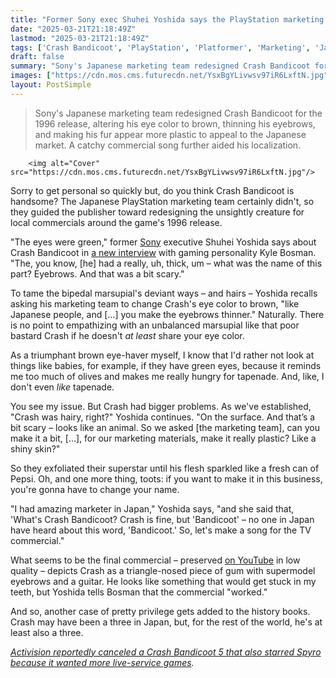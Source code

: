 ```yaml
---
title: "Former Sony exec Shuhei Yoshida says the PlayStation marketing team had to completely redesign Crash Bandicoot in PS1 commercials because he was too ugly for the Japanese market"
date: "2025-03-21T21:18:49Z"
lastmod: "2025-03-21T21:18:49Z"
tags: ['Crash Bandicoot', 'PlayStation', 'Platformer', 'Marketing', 'Japan', 'Sony']
draft: false
summary: "Sony's Japanese marketing team redesigned Crash Bandicoot for the 1996 release, altering his eye color to brown, thinning his eyebrows, and making his fur appear more plastic to appeal to the Japanese market.  A catchy commercial song further aided his localization."
images: ["https://cdn.mos.cms.futurecdn.net/YsxBgYLivwsv97iR6LxftN.jpg"]
layout: PostSimple
---
```

> Sony's Japanese marketing team redesigned Crash Bandicoot for the 1996 release, altering his eye color to brown, thinning his eyebrows, and making his fur appear more plastic to appeal to the Japanese market.  A catchy commercial song further aided his localization.


        <img alt="Cover" src="https://cdn.mos.cms.futurecdn.net/YsxBgYLivwsv97iR6LxftN.jpg"/>
        
Sorry to get personal so quickly but, do you think Crash Bandicoot is handsome? The Japanese PlayStation marketing team certainly didn't, so they guided the publisher toward redesigning the unsightly creature for local commercials around the game's 1996 release.

"The eyes were green," former [Sony](https://www.gamesradar.com/tag/sony/) executive Shuhei Yoshida says about Crash Bandicoot in [a new interview](https://www.youtube.com/watch?v=oved6qVecH8) with gaming personality Kyle Bosman. "The, you know, [he] had a really, uh, thick, um – what was the name of this part? Eyebrows. And that was a bit scary."

To tame the bipedal marsupial's deviant ways – and hairs – Yoshida recalls asking his marketing team to change Crash's eye color to brown, "like Japanese people, and […] you make the eyebrows thinner." Naturally. There is no point to empathizing with an unbalanced marsupial like that poor bastard Crash if he doesn't *at least* share your eye color.

As a triumphant brown eye-haver myself, I know that I'd rather not look at things like babies, for example, if they have green eyes, because it reminds me too much of olives and makes me really hungry for tapenade. And, like, I don't even *like* tapenade.

You see my issue. But Crash had bigger problems. As we've established, "Crash was hairy, right?" Yoshida continues. "On the surface. And that’s a bit scary – looks like an animal. So we asked [the marketing team], can you make it a bit, […], for our marketing materials, make it really plastic? Like a shiny skin?"

So they exfoliated their superstar until his flesh sparkled like a fresh can of Pepsi. Oh, and one more thing, toots: if you want to make it in this business, you're gonna have to change your name.

"I had amazing marketer in Japan," Yoshida says, "and she said that, 'What's Crash Bandicoot? Crash is fine, but 'Bandicoot' – no one in Japan have heard about this word, 'Bandicoot.' So, let's make a song for the TV commercial."

What seems to be the final commercial – preserved [on YouTube](https://www.youtube.com/watch?v=_99wxVZcqsA) in low quality – depicts Crash as a triangle-nosed piece of gum with supermodel eyebrows and a guitar. He looks like something that would get stuck in my teeth, but Yoshida tells Bosman that the commercial "worked."

And so, another case of pretty privilege gets added to the history books. Crash may have been a three in Japan, but, for the rest of the world, he's at least also a three.

[<em>Activision reportedly canceled a Crash Bandicoot 5 that also starred Spyro because it wanted more live-service games</em>](https://www.gamesradar.com/games/crash-bandicoot/activision-reportedly-canceled-a-crash-bandicoot-5-that-also-starred-spyro-because-it-wanted-more-live-service-games/)*.*
        
